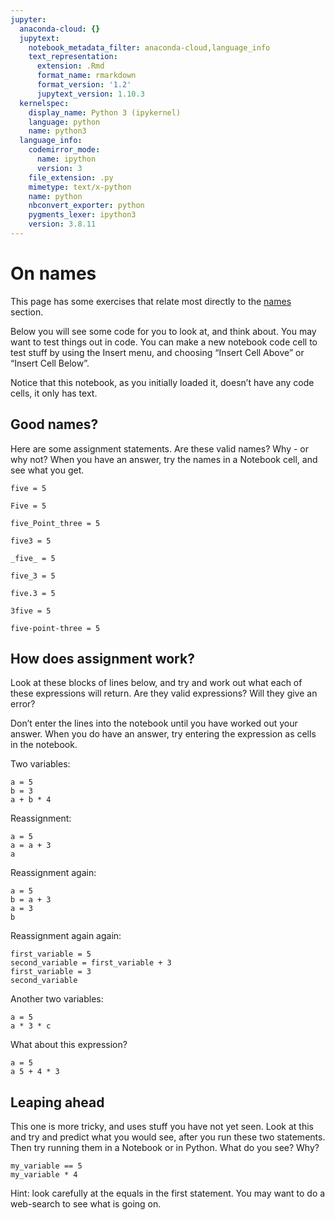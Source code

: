 ```yaml
---
jupyter:
  anaconda-cloud: {}
  jupytext:
    notebook_metadata_filter: anaconda-cloud,language_info
    text_representation:
      extension: .Rmd
      format_name: rmarkdown
      format_version: '1.2'
      jupytext_version: 1.10.3
  kernelspec:
    display_name: Python 3 (ipykernel)
    language: python
    name: python3
  language_info:
    codemirror_mode:
      name: ipython
      version: 3
    file_extension: .py
    mimetype: text/x-python
    name: python
    nbconvert_exporter: python
    pygments_lexer: ipython3
    version: 3.8.11
---
```


# On names

This page has some exercises that relate most directly to the
[names](../code-basics/Names) section.

Below you will see some code for you to look at, and think about.  You may want
to test things out in code.   You can make a new notebook code cell to test
stuff by using the Insert menu, and choosing "Insert Cell Above" or "Insert
Cell Below".

Notice that this notebook, as you initially loaded it, doesn't have any code
cells, it only has text.


## Good names?

Here are some assignment statements. Are these valid names?  Why - or why not?
When you have an answer, try the names in a Notebook cell, and see what you
get.


```
five = 5
```

```
Five = 5
```

```
five_Point_three = 5
```

```
five3 = 5
```

```
_five_ = 5
```

```
five_3 = 5
```

```
five.3 = 5
```

```
3five = 5
```

```
five-point-three = 5
```


## How does assignment work?

Look at these blocks of lines below, and try and work out what each of these
expressions will return.  Are they valid expressions?  Will they give an
error?

Don't enter the lines into the notebook until you have worked out your answer.
When you do have an answer, try entering the expression as cells in the
notebook.

Two variables:

```
a = 5
b = 3
a + b * 4
```

Reassignment:

```
a = 5
a = a + 3
a
```

Reassignment again:

```
a = 5
b = a + 3
a = 3
b
```

Reassignment again again:

```
first_variable = 5
second_variable = first_variable + 3
first_variable = 3
second_variable
```

Another two variables:

```
a = 5
a * 3 * c
```

What about this expression?

```
a = 5
a 5 + 4 * 3
```


## Leaping ahead

This one is more tricky, and uses stuff you have not yet seen.  Look at this and try and predict what you would see, after you run these two statements.  Then try running them in a Notebook or in Python.  What do you see?  Why?

```
my_variable == 5
my_variable * 4
```

Hint: look carefully at the equals in the first statement.  You may want to do
a web-search to see what is going on.